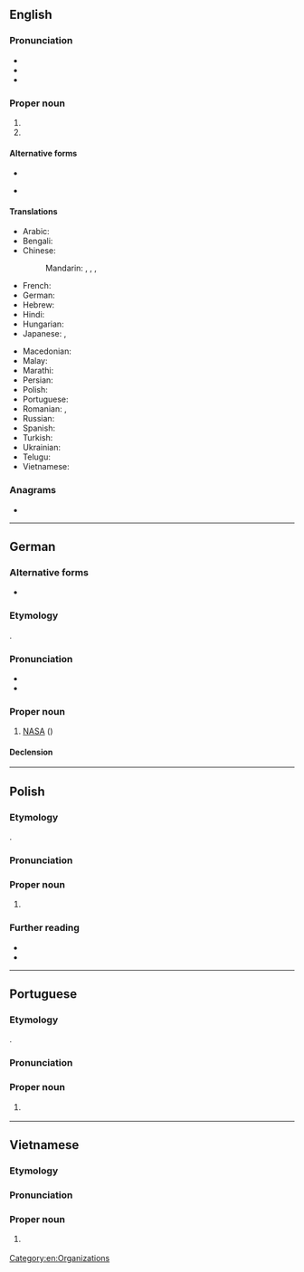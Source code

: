 {{also|nasa|Nasa|naša|nãsã|näsa|nașă}}
==English==

===Pronunciation===
* {{IPA|en|/ˈnæsə/}}
* {{audio|en|LL-Q1860 (eng)-Vealhurl-NASA.wav|Audio (Southern England)}}
* {{rhymes|en|æsə|s=2}}

===Proper noun===
{{en-proper noun}}

# {{acronym of|en|National Aeronautics and Space Administration}}
# {{acronym of|en|National Auto Sport Association}}

====Alternative forms====
* {{alter|en|N.A.S.A.}}
* {{sense|space agency}} {{alter|en|Nasa||British, Australian, New Zealand English variant}}

====Translations====
{{trans-top|National Aeronautics and Space Administration}}
* Arabic: {{t|ar|نَاسَا|f}}
* Bengali: {{t|bn|নাসা}}
* Chinese:
*: Mandarin: {{t|cmn|國家航空航天局|sc=Hani}}, {{t|cmn|国家航空航天局|tr=Guójiā Hángkōng Hángtiānjú|sc=Hani}}, {{qualifier|Taiwan}} {{t|cmn|國家航空暨太空總署|sc=Hani}}, {{t|cmn|国家航空暨太空总署|tr=Guójiā Hángkōng jì Tàikōng Zǒngshǔ|sc=Hani}}
* French: {{t+|fr|NASA|f}}
* German: {{t+|de|NASA|f}}
* Hebrew: {{t|he|אס״א}}
* Hindi: {{t+|hi|नासा}}
* Hungarian: {{t+|hu|NASA}}
* Japanese: {{t|ja|米航空宇宙局|tr=べいこうくううちゅうきょく, Bei Kōkū Uchūkyoku}}, {{t|ja|アメリカ航空宇宙局|tr=あめりかこうくううちゅうきょく, Amerika Kōkū Uchūkyoku}}
{{trans-mid}}
* Macedonian: {{t|mk|НАСА|f}}
* Malay: {{t|ms|Pentadbiran Aeronautik dan Angkasa Lepas Kebangsaan Amerika}}
* Marathi: {{t|mr|नासा}}
* Persian: {{t|fa|ناسا|tr=nâsâ}}
* Polish: {{t+|pl|NASA|f}}
* Portuguese: {{t+|pt|NASA|f}}
* Romanian: {{t+|ro|NASA|f}}, {{t|ro|Asociația Americană de Aeronautică și Spațiu|f}}
* Russian: {{t+|ru|НА́СА|f|n}}
* Spanish: {{t+|es|NASA|f}}
* Turkish: {{t+|tr|NASA}}
* Ukrainian: {{t|uk|НАСА|f|n}}
* Telugu: {{t|te|నాసా}}
* Vietnamese: {{t+|vi|NASA}}
{{trans-bottom}}

===Anagrams===
* {{anagrams|en|a=aans|ANAs|Naas|Saan|anas|ansa}}

[[Category:en:Organizations]]

----

==German==

===Alternative forms===
* {{alter|de|Nasa}}

===Etymology===
{{bor+|de|en|NASA}}.

===Pronunciation===
* {{IPA|de|/ˈnaːza/}}
* {{audio|de|De-NASA.ogg|Audio}}

===Proper noun===
{{de-proper noun|f}}

# {{lb|de|with definite article}} [[#English|NASA]] ({{abbreviation of|de|[[National Aeronautics and Space Administration]]|nocap=1|nodot=1}})

====Declension====
{{de-ndecl|f.sg}}

----

==Polish==
{{wp|lang=pl}}

===Etymology===
{{obor|pl|en|NASA}}.

===Pronunciation===
{{pl-p|a=LL-Q809 (pol)-Olaf-NASA.wav}}

===Proper noun===
{{pl-proper noun|f|indecl=yes}}

# {{l|en|NASA}}

===Further reading===
* {{R:pl:WSJP}}
* {{R:pl:PWN}}

{{cln|pl|initialisms}}
{{C|pl|Organizations}}

----

==Portuguese==

===Etymology===
{{obor|pt|en|NASA}}.

===Pronunciation===
{{pt-IPA}}

===Proper noun===
{{pt-proper noun|f}}

# {{l|en|NASA}} {{gloss|acronym of [[National Aeronautics and Space Administration]]}}

----

==Vietnamese==

===Etymology===
{{obor|vi|en|NASA}}

===Pronunciation===
{{vi-pron|na-za|na-xa}}

===Proper noun===
{{vi-propn}}

# {{l|en|NASA}} {{gloss|acronym of [[National Aeronautics and Space Administration]]}}